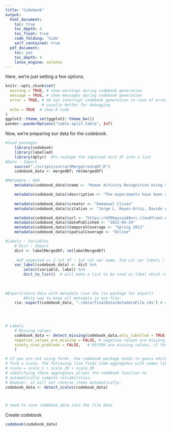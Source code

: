 ```yaml
---
title: "Codebook"
output:
  html_document:
    toc: true
    toc_depth: 4
    toc_float: true
    code_folding: 'hide'
    self_contained: true
  pdf_document:
    toc: yes
    toc_depth: 4
    latex_engine: xelatex
---
```


Here, we're just setting a few options.

```r
knitr::opts_chunk$set(
  warning = TRUE, # show warnings during codebook generation
  message = TRUE, # show messages during codebook generation
  error = TRUE, # do not interrupt codebook generation in case of errors,
                # usually better for debugging
  echo = TRUE  # show R code
)
ggplot2::theme_set(ggplot2::theme_bw())
pander::panderOptions("table.split.table", Inf)
```

Now, we're preparing our data for the codebook.

```r
#load packages
    library(codebook)
    library(labelled)
    library(dplyr)  #To reshape the imported dict df into a list
#Data : Import
    source("./scripts/extractMergeCreateDf.R")
    codebook_data <- mergedDf; rm(mergedDf)

#Metadata : Add
    metadata(codebook_data)$name <- "Human Activity Recognition Using Smartphones Dataset"

    metadata(codebook_data)$description <- "The experiments have been carried out with a group of 30 volunteers within an age bracket of 19-48 years. Each person performed six activities (WALKING, WALKING_UPSTAIRS, WALKING_DOWNSTAIRS, SITTING, STANDING, LAYING) wearing a smartphone (Samsung Galaxy S II) on the waist."
  
    metadata(codebook_data)$creator <- "Emmanuel Clivaz"
    metadata(codebook_data)$citation <- "Jorge L. Reyes-Ortiz, Davide Anguita, Alessandro Ghio, Luca Oneto. Smartlab - Non Linear Complex Systems Laboratory. DITEN - Università degli Studi di Genova."

    metadata(codebook_data)$url <- "https://d396qusza40orc.cloudfront.net/getdata%2Fprojectfiles%2FUCI%20HAR%20Dataset.zip"
    metadata(codebook_data)$datePublished <- "2013-04-24"
    metadata(codebook_data)$temporalCoverage <- "Spring 2013"
    metadata(codebook_data)$spatialCoverage <- "Online"

#Labels : Variables
    # Dict : Import
    dict <- labelMergedDf; rm(labelMergedDf)
    
     #df expected => 2 col df : 1st col var name, 2nd col var labels / use dplyr
    var_label(codebook_data) <- dict %>%
        select(variable, label) %>%
        dict_to_list()  # will make a list to be used as label which requires list format
    
    
    
#Export/share data with metadata (use the rio package for export)
        #Only way to keep all metadata in one file:
    rio::export(codebook_data, "./data/finalData/metadataFile.rds") # means to R data structure file

    
    

# Labels
    # Missing values
    codebook_data <- detect_missing(codebook_data,only_labelled = TRUE, # only labelled values are autodetected as missing - > yes
    negative_values_are_missing = FALSE, # negative values are missing values -> no
    ninety_nine_problems = FALSE,   # 99/999 are missing values, if they are more than 5 MAD from the median -> no
    )

# If you are not using formr, the codebook package needs to guess which items
# form a scale. The following line finds item aggregates with names like this:
# scale = scale_1 + scale_2R + scale_3R
# identifying these aggregates allows the codebook function to
# automatically compute reliabilities.
# However, it will not reverse items automatically.
codebook_data <- detect_scales(codebook_data)



# need to save codebook_data into the file data


```


Create codebook

```r
codebook(codebook_data)
```
